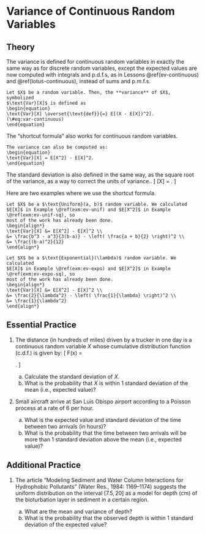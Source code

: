# Variance of Continuous Random Variables {#var-continuous}
  
## Theory {-}

The variance is defined for continuous random variables in exactly the 
same way as for discrete random variables, except the expected 
values are now computed with integrals and p.d.f.s, as in Lessons 
\@ref(ev-continuous) and \@ref(lotus-continuous), instead of sums and p.m.f.s.
```definition
Let $X$ be a random variable. Then, the **variance** of $X$, symbolized 
$\text{Var}[X]$ is defined as 
\begin{equation}
\text{Var}[X] \overset{\text{def}}{=} E[(X - E[X])^2].
(\#eq:var-continuous)
\end{equation}
```

The "shortcut formula" also works for continuous random variables.
```theorem
The variance can also be computed as:
\begin{equation}
\text{Var}[X] = E[X^2] - E[X]^2.
\end{equation}
```

The standard deviation is also defined in the same way, as the square root of the variance, 
as a way to correct the units of variance..
\[ \text{SD}[X] = \sqrt{\text{Var}[X]}. \]

Here are two examples where we use the shortcut formula.

```example
Let $X$ be a $\text{Uniform}(a, b)$ random variable. We calculated 
$E[X]$ in Example \@ref(exm:ev-unif) and $E[X^2]$ in Example \@ref(exm:ev-unif-sq), so 
most of the work has already been done.
\begin{align*}
\text{Var}[X] &= E[X^2] - E[X]^2 \\
&= \frac{b^3 - a^3}{3(b-a)} - \left( \frac{a + b}{2} \right)^2 \\
&= \frac{(b-a)^2}{12}
\end{align*}
```

```example
Let $X$ be a $\text{Exponential}(\lambda)$ random variable. We calculated 
$E[X]$ in Example \@ref(exm:ev-expo) and $E[X^2]$ in Example \@ref(exm:ev-expo-sq), so 
most of the work has already been done.
\begin{align*}
\text{Var}[X] &= E[X^2] - E[X]^2 \\
&= \frac{2}{\lambda^2} - \left( \frac{1}{\lambda} \right)^2 \\
&= \frac{1}{\lambda^2}
\end{align*}
```


## Essential Practice {-}

1. The distance (in hundreds of miles) driven by a trucker in one day is a continuous
random variable $X$ whose cumulative distribution function (c.d.f.) is given by: 
\[ F(x) = \begin{cases} 0 & x < 0 \\ x^3 / 216 & 0 \leq x \leq 6 \\ 1 & x > 6 \end{cases}. \]

    a. Calculate the standard deviation of $X$.
    b. What is the probability that $X$ is within 1 standard deviation of the mean 
    (i.e., expected value)?
    
2. Small aircraft arrive at San Luis Obispo airport according to a Poisson process at a 
rate of 6 per hour. 

    a. What is the expected value and standard deviation of the time between two arrivals (in hours)?
    b. What is the probability that the time between two arrivals will be more than 1 
    standard deviation above the mean (i.e., expected value)?
    
    
## Additional Practice {-}

1. The article "Modeling Sediment and Water Column Interactions for Hydrophobic Pollutants"
(Water Res., 1984: 1169–1174) suggests the uniform distribution on the interval $[7.5, 20]$ as a
model for depth (cm) of the bioturbation layer in sediment in a certain region.

    a. What are the mean and variance of depth?
    b. What is the probability that the observed depth is within 1 standard deviation of the 
    expected value?
